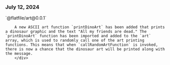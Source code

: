 ### July 12, 2024

<div style={{ display: "table", width: "auto" }}>

  <div style={{ display: "table-row", width: "auto" }}>
      <Snippet file="chips/wrappers.mdx" />
        <div style={{ float: "left", display: "table-column", paddingLeft: "30px", width: "calc(80% - 30px)" }}>
        `@flatfile/art@0.0.1`

        A new ASCII art function `printDinoArt` has been added that prints a dinosaur graphic and the text "All my friends are dead." The `printDinoArt` function has been imported and added to the `art` array, which is used to randomly call one of the art printing functions. This means that when `callRandomArtFunction` is invoked, there is now a chance that the dinosaur art will be printed along with the message.
        </div>

  </div>

</div>
